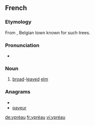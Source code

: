 ==French==

===Etymology===
From {{term|Ypres}}, Belgian town known for such trees.

===Pronunciation===
* {{IPA|/ipʁeo/|lang=fr}}

===Noun===
{{fr-noun|m|plural=ypréaux}}

# [[broad]]-[[leaved]] [[elm]]

===Anagrams===
* {{alphagram|aepruy}}
* [[payeur#French|payeur]]

[[de:ypréau]]
[[fr:ypréau]]
[[vi:ypréau]]